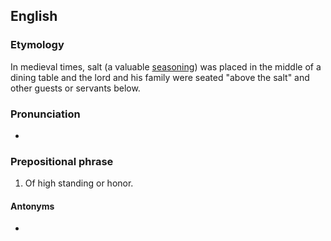 ==English==

===Etymology===
In medieval times, salt (a valuable [[seasoning]]) was placed in the middle of a dining table and the lord and his family were seated "above the salt" and other guests or servants below.

===Pronunciation===
* {{audio|en-au-above the salt.ogg|Audio (AU)|lang=en}}

===Prepositional phrase===
{{en-prep phrase}}

# {{lb|en|idiomatic}} Of high standing or honor.

====Antonyms====
* {{l|en|below the salt}}